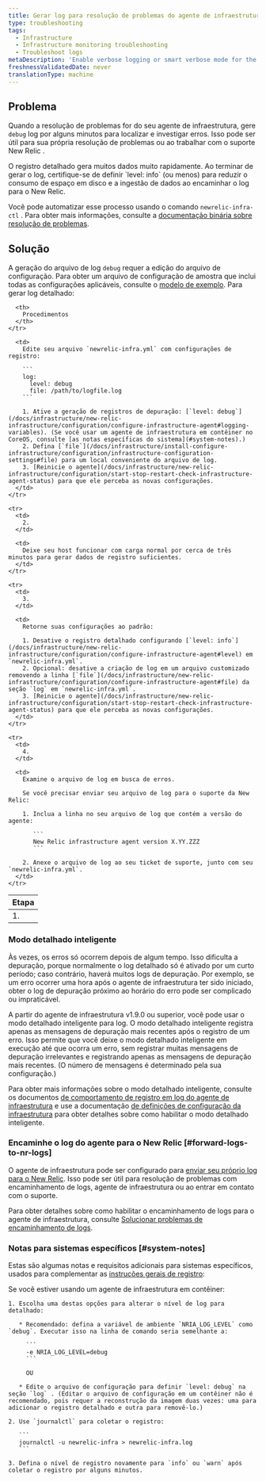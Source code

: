 ```yaml
---
title: Gerar log para resolução de problemas do agente de infraestrutura
type: troubleshooting
tags:
  - Infrastructure
  - Infrastructure monitoring troubleshooting
  - Troubleshoot logs
metaDescription: 'Enable verbose logging or smart verbose mode for the New Relic infrastructure agent, then collect about 3 to 5 minutes worth of data to help troubleshoot.'
freshnessValidatedDate: never
translationType: machine
---
```


## Problema

Quando a resolução de problemas for do seu agente de infraestrutura, gere `debug` log por alguns minutos para localizar e investigar erros. Isso pode ser útil para sua própria resolução de problemas ou ao trabalhar com o suporte New Relic .

<Callout variant="important">
  O registro detalhado gera muitos dados muito rapidamente. Ao terminar de gerar o log, certifique-se de definir `level: info` (ou menos) para reduzir o consumo de espaço em disco e a ingestão de dados ao encaminhar o log para o New Relic.
</Callout>

Você pode automatizar esse processo usando o comando `newrelic-infra-ctl` . Para obter mais informações, consulte a [documentação binária sobre resolução de problemas](/docs/infrastructure/install-configure-manage-infrastructure/manage-your-agent/troubleshoot-running-agent).

## Solução

A geração do arquivo de log `debug` requer a edição do arquivo de configuração. Para obter um arquivo de configuração de amostra que inclui todas as configurações aplicáveis, consulte o [modelo de exemplo](/docs/infrastructure/new-relic-infrastructure/configuration/infrastructure-config-file-template-newrelic-infrayml). Para gerar log detalhado:

<table>
  <thead>
    <tr>
      <th>
        Etapa
      </th>

      <th>
        Procedimentos
      </th>
    </tr>
  </thead>

  <tbody>
    <tr>
      <td>
        1.
      </td>

      <td>
        Edite seu arquivo `newrelic-infra.yml` com configurações de registro:

        ```
        log:
          level: debug
          file: /path/to/logfile.log
        ```

        1. Ative a geração de registros de depuração: [`level: debug`](/docs/infrastructure/new-relic-infrastructure/configuration/configure-infrastructure-agent#logging-variables). (Se você usar um agente de infraestrutura em contêiner no CoreOS, consulte [as notas específicas do sistema](#system-notes).)
        2. Defina [`file`](/docs/infrastructure/install-configure-infrastructure/configuration/infrastructure-configuration-settings#file) para um local conveniente do arquivo de log.
        3. [Reinicie o agente](/docs/infrastructure/new-relic-infrastructure/configuration/start-stop-restart-check-infrastructure-agent-status) para que ele perceba as novas configurações.
      </td>
    </tr>

    <tr>
      <td>
        2.
      </td>

      <td>
        Deixe seu host funcionar com carga normal por cerca de três minutos para gerar dados de registro suficientes.
      </td>
    </tr>

    <tr>
      <td>
        3.
      </td>

      <td>
        Retorne suas configurações ao padrão:

        1. Desative o registro detalhado configurando [`level: info`](/docs/infrastructure/new-relic-infrastructure/configuration/configure-infrastructure-agent#level) em `newrelic-infra.yml`.
        2. Opcional: desative a criação de log em um arquivo customizado removendo a linha [`file`](/docs/infrastructure/new-relic-infrastructure/configuration/configure-infrastructure-agent#file) da seção `log` em `newrelic-infra.yml`.
        3. [Reinicie o agente](/docs/infrastructure/new-relic-infrastructure/configuration/start-stop-restart-check-infrastructure-agent-status) para que ele perceba as novas configurações.
      </td>
    </tr>

    <tr>
      <td>
        4.
      </td>

      <td>
        Examine o arquivo de log em busca de erros.

        Se você precisar enviar seu arquivo de log para o suporte da New Relic:

        1. Inclua a linha no seu arquivo de log que contém a versão do agente:

           ```
           New Relic infrastructure agent version X.YY.ZZZ
           ```

        2. Anexe o arquivo de log ao seu ticket de suporte, junto com seu `newrelic-infra.yml`.
      </td>
    </tr>
  </tbody>
</table>

### Modo detalhado inteligente

Às vezes, os erros só ocorrem depois de algum tempo. Isso dificulta a depuração, porque normalmente o log detalhado só é ativado por um curto período; caso contrário, haverá muitos logs de depuração. Por exemplo, se um erro ocorrer uma hora após o agente de infraestrutura ter sido iniciado, obter o log de depuração próximo ao horário do erro pode ser complicado ou impraticável.

A partir do agente de infraestrutura v1.9.0 ou superior, você pode usar o modo detalhado inteligente para log. O modo detalhado inteligente registra apenas as mensagens de depuração mais recentes após o registro de um erro. Isso permite que você deixe o modo detalhado inteligente em execução até que ocorra um erro, sem registrar muitas mensagens de depuração irrelevantes e registrando apenas as mensagens de depuração mais recentes. (O número de mensagens é determinado pela sua configuração.)

Para obter mais informações sobre o modo detalhado inteligente, consulte os documentos [de comportamento de registro em log do agente de infraestrutura](/docs/infrastructure/infrastructure-troubleshooting/troubleshoot-logs/infrastructure-agent-logging-behavior#smart-verbose-mode) e use a documentação [de definições de configuração da infraestrutura](/docs/infrastructure/install-configure-manage-infrastructure/configuration/infrastructure-configuration-settings#verbose) para obter detalhes sobre como habilitar o modo detalhado inteligente.

### Encaminhe o log do agente para o New Relic [#forward-logs-to-nr-logs]

O agente de infraestrutura pode ser configurado para [enviar seu próprio log para o New Relic](/docs/logs/new-relic-logs/get-started/introduction-new-relic-logs). Isso pode ser útil para resolução de problemas com encaminhamento de logs, agente de infraestrutura ou ao entrar em contato com o suporte.

Para obter detalhes sobre como habilitar o encaminhamento de logs para o agente de infraestrutura, consulte [Solucionar problemas de encaminhamento de logs](/docs/logs/enable-new-relic-logs/1-enable-logs/forward-your-logs-using-new-relic-infrastructure#troubleshoot).

### Notas para sistemas específicos [#system-notes]

Estas são algumas notas e requisitos adicionais para sistemas específicos, usados para complementar as [instruções gerais de registro](#verbose):

<CollapserGroup>
  <Collapser id="coreos" title="Agente conteinerizado">
    Se você estiver usando um agente de infraestrutura em contêiner:

    1. Escolha uma destas opções para alterar o nível de log para detalhado:

       * Recomendado: defina a variável de ambiente `NRIA_LOG_LEVEL` como `debug`. Executar isso na linha de comando seria semelhante a:

         ```
         -e NRIA_LOG_LEVEL=debug
         ```

         OU

       * Edite o arquivo de configuração para definir `level: debug` na seção `log` . (Editar o arquivo de configuração em um contêiner não é recomendado, pois requer a reconstrução da imagem duas vezes: uma para adicionar o registro detalhado e outra para removê-lo.)

    2. Use `journalctl` para coletar o registro:

       ```
       journalctl -u newrelic-infra > newrelic-infra.log
       ```

    3. Defina o nível de registro novamente para `info` ou `warn` após coletar o registro por alguns minutos.
  </Collapser>
</CollapserGroup>